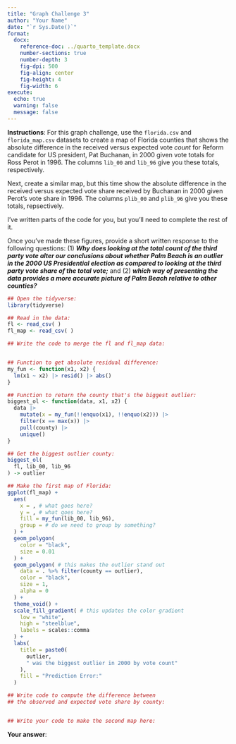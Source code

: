 ```yaml
---
title: "Graph Challenge 3"
author: "Your Name"
date: "`r Sys.Date()`"
format: 
  docx:
    reference-doc: ../quarto_template.docx
    number-sections: true
    number-depth: 3
    fig-dpi: 500
    fig-align: center
    fig-height: 4
    fig-width: 6
execute: 
  echo: true
  warning: false
  message: false
---
```


**Instructions**: For this graph challenge, use the `florida.csv` and `florida_map.csv` datasets to create a map of Florida counties that shows the absolute difference in the received versus expected vote *count* for Reform candidate for US president, Pat Buchanan, in 2000 given vote totals for Ross Perot in 1996. The columns `lib_00` and `lib_96` give you these totals, respectively.

Next, create a similar map, but this time show the absolute difference in the received versus expected vote share received by Buchanan in 2000 given Perot's vote share in 1996. The columns `plib_00` and `plib_96` give you these totals, repsectively.

I've written parts of the code for you, but you'll need to complete the rest of it.

Once you've made these figures, provide a short written response to the following questions: (1) ***Why does looking at the total count of the third party vote alter our conclusions about whether Palm Beach is an outlier in the 2000 US Presidential election as compared to looking at the third party vote share of the total vote;*** and (2) ***which way of presenting the data provides a more accurate picture of Palm Beach relative to other counties?***

```r
## Open the tidyverse:
library(tidyverse)

## Read in the data:
fl <- read_csv( )
fl_map <- read_csv( )

## Write the code to merge the fl and fl_map data:


## Function to get absolute residual difference:
my_fun <- function(x1, x2) {
  lm(x1 ~ x2) |> resid() |> abs()
}

## Function to return the county that's the biggest outlier:
biggest_ol <- function(data, x1, x2) {
  data |>
    mutate(x = my_fun(!!enquo(x1), !!enquo(x2))) |>
    filter(x == max(x)) |>
    pull(county) |>
    unique()
}
```

```r
## Get the biggest outlier county:
biggest_ol(
  fl, lib_00, lib_96
) -> outlier

## Make the first map of Florida:
ggplot(fl_map) +
  aes(
    x = , # what goes here?
    y = , # what goes here?
    fill = my_fun(lib_00, lib_96),
    group = # do we need to group by something?
  ) +
  geom_polygon(
    color = "black",
    size = 0.01
  ) +
  geom_polygon( # this makes the outlier stand out
    data = . %>% filter(county == outlier),
    color = "black",
    size = 1,
    alpha = 0
  ) +
  theme_void() +
  scale_fill_gradient( # this updates the color gradient
    low = "white", 
    high = "steelblue",
    labels = scales::comma
  ) +
  labs(
    title = paste0(
      outlier,
      " was the biggest outlier in 2000 by vote count"
    ),
    fill = "Prediction Error:"
  )
```

```r
## Write code to compute the difference between
## the observed and expected vote share by county:


## Write your code to make the second map here:

```


**Your answer**:

